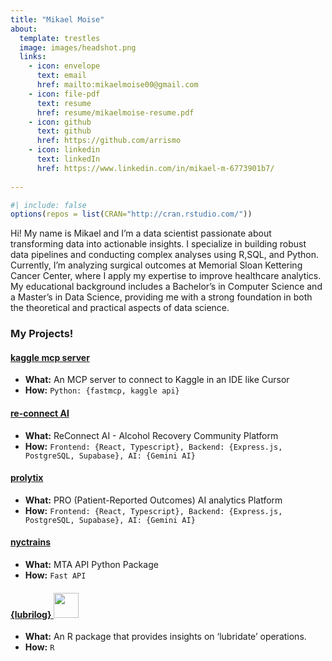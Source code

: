 ---
title: "Mikael Moise"
about:
  template: trestles
  image: images/headshot.png
  links: 
    - icon: envelope
      text: email
      href: mailto:mikaelmoise00@gmail.com
    - icon: file-pdf
      text: resume
      href: resume/mikaelmoise-resume.pdf
    - icon: github
      text: github
      href: https://github.com/arrismo
    - icon: linkedin
      text: linkedIn
      href: https://www.linkedin.com/in/mikael-m-6773901b7/
      
---

```{r}
#| include: false
options(repos = list(CRAN="http://cran.rstudio.com/"))
```


Hi! My name is Mikael and I'm a data scientist passionate about transforming data into actionable insights. I specialize in building robust data pipelines and conducting complex analyses using R,SQL, and Python. Currently, I'm analyzing surgical outcomes at Memorial Sloan Kettering Cancer Center, where I apply my expertise to improve healthcare analytics. My educational background includes a Bachelor's in Computer Science and a Master's in Data Science, providing me with a strong foundation in both the theoretical and practical aspects of data science.


### My Projects!

#### [kaggle mcp server](https://github.com/arrismo/kaggle-mcp)
- **What:** An MCP server to connect to Kaggle in an IDE like Cursor
- **How:** `Python: {fastmcp, kaggle api}`

#### [re-connect AI](https://github.com/arrismo/re-connect-ai)

- **What:** ReConnect AI - Alcohol Recovery Community Platform 
- **How:** `Frontend: {React, Typescript}, Backend: {Express.js, PostgreSQL, Supabase}, AI: {Gemini AI}`

#### [prolytix](https://github.com/arrismo/prolytix)
- **What:** PRO (Patient-Reported Outcomes) AI analytics Platform 
- **How:** `Frontend: {React, Typescript}, Backend: {Express.js, PostgreSQL, Supabase}, AI: {Gemini AI}`

#### [nyctrains](https://github.com/arrismo/nyctrains)
- **What:** MTA API Python Package 
- **How:** `Fast API`

#### [{lubrilog} ![](images/lubrilog.png){height=40}](https://github.com/arrismo/lubrilog)

- **What:** An R package that provides insights on 'lubridate' operations.
- **How:** `R`